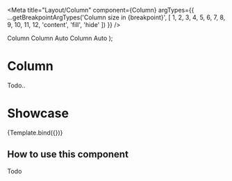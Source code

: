 
<Meta
  title="Layout/Column"
  component={Column}
  argTypes={{
    ...getBreakpointArgTypes('Column size in {breakpoint}', [
      1,
      2,
      3,
      4,
      5,
      6,
      7,
      8,
      9,
      10,
      11,
      12,
      'content',
      'fill',
      'hide'
    ])
  }}
/>

  <Container>
    <Row>
      <Column {...args} className="is-highlighted">
        Column
      </Column>
      <Column>Column Auto</Column>
      <Column>Column Auto</Column>
    </Row>
  </Container>
);

# Column

Todo..

# Showcase

<Canvas>
  <Story name="Default" args={{}}>
    {Template.bind({})}
  </Story>
</Canvas>

<ArgsTable story="Default" of={Column} />

## How to use this component

Todo
